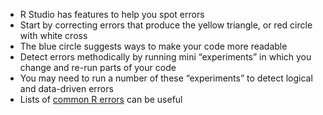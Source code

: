 - R Studio has features to help you spot errors
- Start by correcting errors that produce the yellow triangle, or red circle with white cross
- The blue circle suggests ways to make your code more readable
- Detect errors methodically by running mini "experiments" in which you change and re-run parts of your code
- You may need to run a number of these "experiments" to detect logical and data-driven errors
- Lists of [common R errors](https://www.andywills.info/rminr/common-errors.html) can be useful